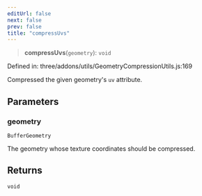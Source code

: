 ```yaml
---
editUrl: false
next: false
prev: false
title: "compressUvs"
---
```


> **compressUvs**(`geometry`): `void`

Defined in: three/addons/utils/GeometryCompressionUtils.js:169

Compressed the given geometry's `uv` attribute.

## Parameters

### geometry

`BufferGeometry`

The geometry whose texture coordinates should be compressed.

## Returns

`void`
